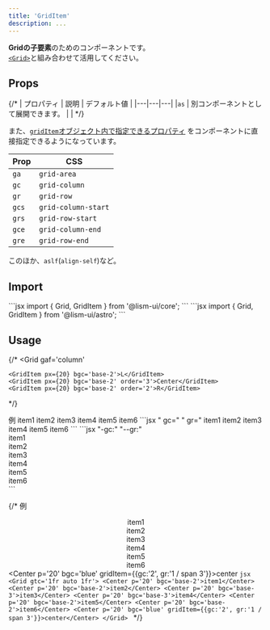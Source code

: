 ```yaml
---
title: 'GridItem'
description: ...
---
```



**Gridの子要素**のためのコンポーネントです。  
[`<Grid>`](/ja/components/grid/)と組み合わせて活用してください。


## Props

{/* | プロパティ | 説明 | デフォルト値 |
|---|---|---|
|`as` | 別コンポーネントとして展開できます。 | | */}


また、[`gridItem`オブジェクト内で指定できるプロパティ](/ja/props/css-props/#grid--flex) をコンポーネントに直接指定できるようになっています。

|Prop|CSS|
|---|---|
|`ga`|`grid-area`|
|`gc`|`grid-column`|
|`gr`|`grid-row`|
|`gcs`|`grid-column-start`|
|`grs`|`grid-row-start`|
|`gce`|`grid-column-end`|
|`gre`|`grid-row-end`|


このほか、`aslf`(`align-self`)など。


## Import

<Preview>
	<PreviewCode slot='tab' label='React'>
```jsx
import { Grid, GridItem } from '@lism-ui/core';
```
	</PreviewCode>
	<PreviewCode slot='tab' label='Astro'>
```jsx
import { Grid, GridItem } from '@lism-ui/astro';
```
	</PreviewCode>
</Preview>



## Usage

{/* <Grid
	gaf='column'
>
	<GridItem px={20} bgc='base-2'>L</GridItem>
	<GridItem px={20} bgc='base-2' order='3'>Center</GridItem>
	<GridItem px={20} bgc='base-2' order='2'>R</GridItem>
</Grid> */}

<Preview>
	<PreviewTitle>例</PreviewTitle>
	<PreviewArea resize p={20}>
		<Grid variant='repeat' cols='3' rows='3'>
			<GridItem p='box' bgc='base-2'>item1</GridItem>
			<GridItem p='box' bgc='base-2'>item2</GridItem>
			<GridItem p='box' bgc='base-2'>item3</GridItem>
			<GridItem p='box' bgc='base-2'>item4</GridItem>
			<GridItem p='box' bgc='base-3' gc='span 2'>item5</GridItem>
			<GridItem layout={Center} gc='3' gr='1 / -1' p='box' bgc='blue'>item6</GridItem>
		</Grid>
	</PreviewArea>
	<PreviewCode slot='tab' label='React, Astro'>
		```jsx " gc=" " gr="
		<Grid variant='repeat' cols='3' rows='3'>
			<GridItem p='box' bgc='base-2'>item1</GridItem>
			<GridItem p='box' bgc='base-2'>item2</GridItem>
			<GridItem p='box' bgc='base-2'>item3</GridItem>
			<GridItem p='box' bgc='base-2'>item4</GridItem>
			<GridItem p='box' bgc='base-3' gc='span 2'>item5</GridItem>
			<GridItem layout={Center} gc='3' gr='1 / -1' p='box' bgc='blue'>item6</GridItem>
		</Grid>
		```
	</PreviewCode>
	<PreviewCode slot='tab' label='HTML'>
		```jsx "-gc:" "--gr:"
		<div class="l--grid l--grid--repeat" style="--cols:3;--rows:3">
			<div class="-p:20 -bgc:base-2">item1</div>
			<div class="-p:20 -bgc:base-2">item2</div>
			<div class="-p:20 -bgc:base-3 -gc:span 2">item3</div>
			<div class="-p:20 -bgc:base-2">item4</div>
			<div class="-p:20 -bgc:base-2">item5</div>
			<div class="-p:20 -bgc: -gc:3 -gr:" style="--bgc:var(--blue);--gr:1 / -1">item6</div>
		</div>
		```
	</PreviewCode>
</Preview>


{/* <Preview>
	<PreviewTitle>例</PreviewTitle>
	<PreviewArea resize p='20'>
		<Grid gtc='1fr auto 1fr'>
			<Center p='20' bgc='base-2'>item1</Center>
			<Center p='20' bgc='base-2'>item2</Center>
			<Center p='20' bgc='base-3'>item3</Center>
			<Center p='20' bgc='base-3'>item4</Center>
			<Center p='20' bgc='base-2'>item5</Center>
			<Center p='20' bgc='base-2'>item6</Center>
			<Center p='20' bgc='blue' gridItem={{gc:'2', gr:'1 / span 3'}}>center</Center>
		</Grid>
	</PreviewArea>
	<PreviewCode>
	```jsx
	<Grid gtc='1fr auto 1fr'>
		<Center p='20' bgc='base-2'>item1</Center>
		<Center p='20' bgc='base-2'>item2</Center>
		<Center p='20' bgc='base-3'>item3</Center>
		<Center p='20' bgc='base-3'>item4</Center>
		<Center p='20' bgc='base-2'>item5</Center>
		<Center p='20' bgc='base-2'>item6</Center>
		<Center p='20' bgc='blue' gridItem={{gc:'2', gr:'1 / span 3'}}>center</Center>
	</Grid>
	```
	</PreviewCode>
</Preview> */}
